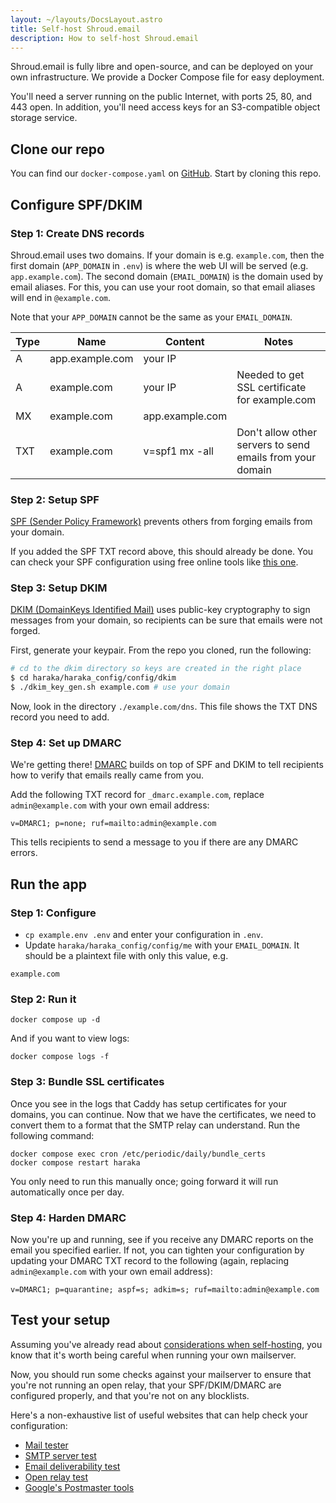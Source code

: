 ```yaml
---
layout: ~/layouts/DocsLayout.astro
title: Self-host Shroud.email
description: How to self-host Shroud.email
---
```


Shroud.email is fully libre and open-source, and can be deployed on your own infrastructure. We provide a Docker Compose file for easy deployment.

You'll need a server running on the public Internet, with ports 25, 80, and 443 open. In addition, you'll need access keys for an S3-compatible object storage service.

<Alert intent="warning" text="Support for self-hosting setup is still new. Please open an issue on GitHub if you run into problems!" />

## Clone our repo

You can find our `docker-compose.yaml` on [GitHub](https://github.com/shroud-email/hosting). Start by cloning this repo.

## Configure SPF/DKIM

### Step 1: Create DNS records

Shroud.email uses two domains. If your domain is e.g. `example.com`, then the first domain (`APP_DOMAIN` in `.env`) is where the web UI will be served (e.g. `app.example.com`). The second domain (`EMAIL_DOMAIN`) is the domain used by email aliases. For this, you can use your root domain, so that email aliases will end in `@example.com`.

Note that your `APP_DOMAIN` cannot be the same as your `EMAIL_DOMAIN`.

| Type | Name              | Content             | Notes                                                     |
|------|-------------------|---------------------|-----------------------------------------------------------|
| A    | app.example.com   | your IP             |                                                           |
| A    | example.com       | your IP             | Needed to get SSL certificate for example.com             |
| MX   | example.com       | app.example.com     |                                                           |
| TXT  | example.com       | v=spf1 mx -all      | Don't allow other servers to send emails from your domain |

### Step 2: Setup SPF

[SPF (Sender Policy Framework)](https://en.wikipedia.org/wiki/Sender_Policy_Framework) prevents others from forging
emails from your domain.

If you added the SPF TXT record above, this should already be done. You can check your SPF configuration using free online
tools like [this one](https://www.spf-record.com/).

### Step 3: Setup DKIM

[DKIM (DomainKeys Identified Mail)](https://en.wikipedia.org/wiki/DomainKeys_Identified_Mail) uses public-key cryptography to
sign messages from your domain, so recipients can be sure that emails were not forged.

First, generate your keypair. From the repo you cloned, run the following:

```bash
# cd to the dkim directory so keys are created in the right place
$ cd haraka/haraka_config/config/dkim
$ ./dkim_key_gen.sh example.com # use your domain
```

Now, look in the directory `./example.com/dns`. This file shows the TXT DNS record you need to add.

### Step 4: Set up DMARC

We're getting there! [DMARC](https://en.wikipedia.org/wiki/DMARC) builds on top of SPF and DKIM to tell recipients how to verify that emails really came from you.

Add the following TXT record for `_dmarc.example.com`, replace `admin@example.com` with your own email address:

```
v=DMARC1; p=none; ruf=mailto:admin@example.com
```

This tells recipients to send a message to you if there are any DMARC errors.

## Run the app

### Step 1: Configure

* `cp example.env .env` and enter your configuration in `.env`.
* Update `haraka/haraka_config/config/me` with your `EMAIL_DOMAIN`. It should be a plaintext file with only this value, e.g.

```
example.com
```

### Step 2: Run it

```
docker compose up -d
```

And if you want to view logs:

```
docker compose logs -f
```

### Step 3: Bundle SSL certificates

Once you see in the logs that Caddy has setup certificates for your domains, you can continue.
Now that we have the certificates, we need to convert them to a format that the SMTP relay can understand.
Run the following command:

```
docker compose exec cron /etc/periodic/daily/bundle_certs
docker compose restart haraka
```

You only need to run this manually once; going forward it will run automatically once per day.

### Step 4: Harden DMARC

Now you're up and running, see if you receive any DMARC reports on the email you specified earlier.
If not, you can tighten your configuration by updating your DMARC TXT record to the following (again, replacing `admin@example.com` with your own email address):

```
v=DMARC1; p=quarantine; aspf=s; adkim=s; ruf=mailto:admin@example.com
```

## Test your setup

Assuming you've already read about [considerations when self-hosting](/docs/deployment/considerations), you know that it's worth being careful when running your own mailserver.

Now, you should run some checks against your mailserver to ensure that you're not running an open relay, that your SPF/DKIM/DMARC are configured properly, and that you're not on any blocklists.

Here's a non-exhaustive list of useful websites that can help check your configuration:

* [Mail tester](https://www.mail-tester.com/)
* [SMTP server test](https://mxtoolbox.com/diagnostic.aspx)
* [Email deliverability test](https://mxtoolbox.com/deliverability)
* [Open relay test](https://tools.appriver.com/OpenRelay.aspx)
* [Google's Postmaster tools](https://postmaster.google.com)
